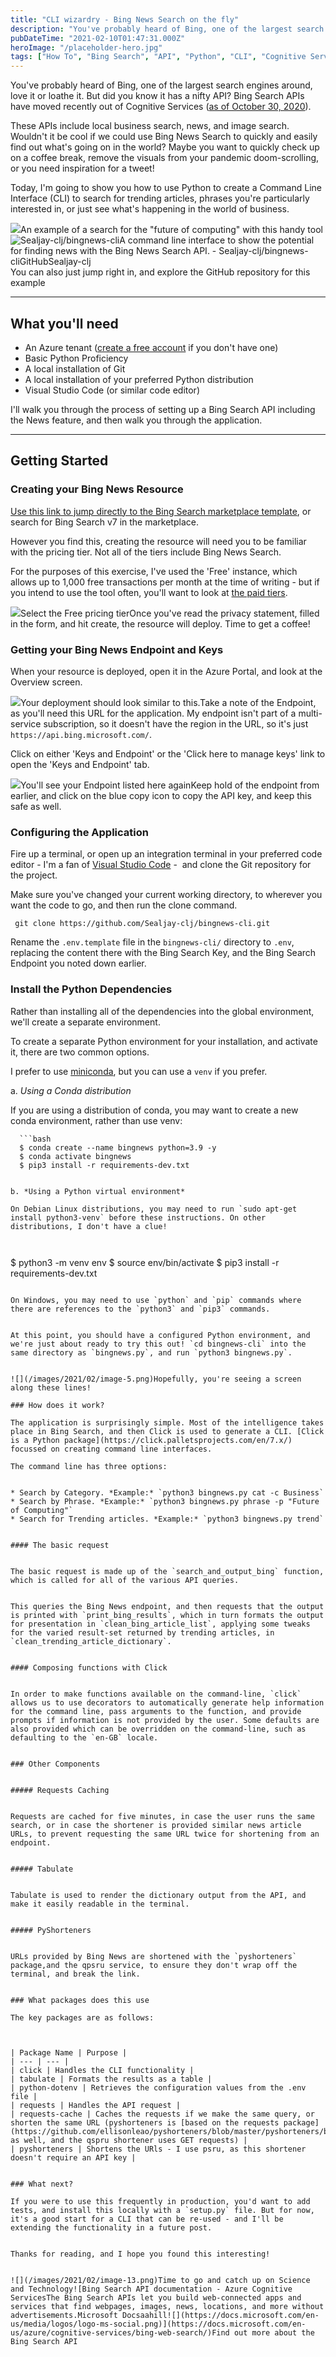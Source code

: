 ```yaml
---
title: "CLI wizardry - Bing News Search on the fly"
description: "You've probably heard of Bing, one of the largest search engines around, love it or loathe it. But did you know it has a nifty API? Bing Search APIs have moved recently out of Cognitive Services (as of October 30, 2020 [https://docs"
pubDateTime: "2021-02-10T01:47:31.000Z"
heroImage: "/placeholder-hero.jpg"
tags: ["How To", "Bing Search", "API", "Python", "CLI", "Cognitive Services"]
---
```


You've probably heard of Bing, one of the largest search engines around, love it or loathe it. But did you know it has a nifty API? Bing Search APIs have moved recently out of Cognitive Services ([as of October 30, 2020](https://docs.microsoft.com/en-us/azure/cognitive-services/bing-web-search/bing-api-comparison)).

These APIs include local business search, news, and image search. Wouldn't it be cool if we could use Bing News Search to quickly and easily find out what's going on in the world? Maybe you want to quickly check up on a coffee break, remove the visuals from your pandemic doom-scrolling, or you need inspiration for a tweet!

Today, I'm going to show you how to use Python to create a Command Line Interface (CLI) to search for trending articles, phrases you're particularly interested in, or just see what's happening in the world of business.

![](/images/2021/02/image-3.png)An example of a search for the "future of computing" with this handy tool![Sealjay-clj/bingnews-cliA command line interface to show the potential for finding news with the Bing News Search API. - Sealjay-clj/bingnews-cli![](https://github.githubassets.com/favicons/favicon.svg)GitHubSealjay-clj![](https://avatars.githubusercontent.com/u/19361656?s=400&v=4)](https://github.com/Sealjay-clj/bingnews-cli)You can also just jump right in, and explore the GitHub repository for this example

---

## What you'll need

- An Azure tenant ([create a free account](https://azure.microsoft.com/en/free/) if you don't have one)
- Basic Python Proficiency
- A local installation of Git
- A local installation of your preferred Python distribution
- Visual Studio Code (or similar code editor)

I'll walk you through the process of setting up a Bing Search API including the News feature, and then walk you through the application.

---

## Getting Started

### Creating your Bing News Resource

[Use this link to jump directly to the Bing Search marketplace template](https://portal.azure.com/#create/microsoft.bingsearch), or search for Bing Search v7 in the marketplace.

However you find this, creating the resource will need you to be familiar with the pricing tier. Not all of the tiers include Bing News Search.

For the purposes of this exercise, I've used the 'Free' instance, which allows up to 1,000 free transactions per month at the time of writing - but if you intend to use the tool often, you'll want to look at [the paid tiers](https://www.microsoft.com/en-us/bing/apis/pricing).

![](/images/2021/02/image-8.png)Select the Free pricing tierOnce you've read the privacy statement, filled in the form, and hit create, the resource will deploy. Time to get a coffee!

### Getting your Bing News Endpoint and Keys

When your resource is deployed, open it in the Azure Portal, and look at the Overview screen.

![](/images/2021/02/image-14.png)Your deployment should look similar to this.Take a note of the Endpoint, as you'll need this URL for the application. My endpoint isn't part of a multi-service subscription, so it doesn't have the region in the URL, so it's just `https://api.bing.microsoft.com/`.

Click on either 'Keys and Endpoint' or the 'Click here to manage keys' link to open the 'Keys and Endpoint' tab.

![](/images/2021/02/image-10.png)You'll see your Endpoint listed here againKeep hold of the endpoint from earlier, and click on the blue copy icon to copy the API key, and keep this safe as well.

### Configuring the Application

Fire up a terminal, or open up an integration terminal in your preferred code editor - I'm a fan of [Visual Studio Code](https://code.visualstudio.com/) -  and clone the Git repository for the project.

Make sure you've changed your current working directory, to wherever you want the code to go, and then run the clone command.

```
 git clone https://github.com/Sealjay-clj/bingnews-cli.git

```

Rename the `.env.template` file in the `bingnews-cli/` directory to `.env`, replacing the content there with the Bing Search Key, and the Bing Search Endpoint you noted down earlier.

### Install the Python Dependencies

Rather than installing all of the dependencies into the global environment, we'll create a separate environment.

To create a separate Python environment for your installation, and activate it, there are two common options.

I prefer to use [miniconda](https://docs.conda.io/en/latest/miniconda.html), but you can use a `venv` if you prefer.

a. _Using a Conda distribution_

If you are using a distribution of conda, you may want to create a new conda environment, rather than use venv:

````
  ```bash
  $ conda create --name bingnews python=3.9 -y
  $ conda activate bingnews
  $ pip3 install -r requirements-dev.txt
````

```

b. *Using a Python virtual environment*

On Debian Linux distributions, you may need to run `sudo apt-get install python3-venv` before these instructions. On other distributions, I don't have a clue!



```

$ python3 -m venv env
$ source env/bin/activate
$ pip3 install -r requirements-dev.txt

```

On Windows, you may need to use `python` and `pip` commands where there are references to the `python3` and `pip3` commands.


At this point, you should have a configured Python environment, and we're just about ready to try this out! `cd bingnews-cli` into the same directory as `bingnews.py`, and run `python3 bingnews.py`.


![](/images/2021/02/image-5.png)Hopefully, you're seeing a screen along these lines!

### How does it work?

The application is surprisingly simple. Most of the intelligence takes place in Bing Search, and then Click is used to generate a CLI. [Click is a Python package](https://click.palletsprojects.com/en/7.x/) focussed on creating command line interfaces.

The command line has three options:


* Search by Category. *Example:* `python3 bingnews.py cat -c Business`
* Search by Phrase. *Example:* `python3 bingnews.py phrase -p "Future of Computing"`
* Search for Trending articles. *Example:* `python3 bingnews.py trend`


#### The basic request


The basic request is made up of the `search_and_output_bing` function, which is called for all of the various API queries.


This queries the Bing News endpoint, and then requests that the output is printed with `print_bing_results`, which in turn formats the output for presentation in `clean_bing_article_list`, applying some tweaks for the varied result-set returned by trending articles, in `clean_trending_article_dictionary`.


#### Composing functions with Click


In order to make functions available on the command-line, `click` allows us to use decorators to automatically generate help information for the command line, pass arguments to the function, and provide prompts if information is not provided by the user. Some defaults are also provided which can be overridden on the command-line, such as defaulting to the `en-GB` locale.


### Other Components


##### Requests Caching


Requests are cached for five minutes, in case the user runs the same search, or in case the shortener is provided similar news article URLs, to prevent requesting the same URL twice for shortening from an endpoint.


##### Tabulate


Tabulate is used to render the dictionary output from the API, and make it easily readable in the terminal.


##### PyShorteners


URLs provided by Bing News are shortened with the `pyshorteners` package,and the qpsru service, to ensure they don't wrap off the terminal, and break the link.


### What packages does this use

The key packages are as follows:



| Package Name | Purpose |
| --- | --- |
| click | Handles the CLI functionality |
| tabulate | Formats the results as a table |
| python-dotenv | Retrieves the configuration values from the .env file |
| requests | Handles the API request |
| requests-cache | Caches the requests if we make the same query, or shorten the same URL (pyshorteners is [based on the requests package](https://github.com/ellisonleao/pyshorteners/blob/master/pyshorteners/base.py) as well, and the qspru shortener uses GET requests) |
| pyshorteners | Shortens the URls - I use psru, as this shortener doesn't require an API key |


### What next?

If you were to use this frequently in production, you'd want to add tests, and install this locally with a `setup.py` file. But for now, it's a good start for a CLI that can be re-used - and I'll be extending the functionality in a future post.


Thanks for reading, and I hope you found this interesting!


![](/images/2021/02/image-13.png)Time to go and catch up on Science and Technology![Bing Search API documentation - Azure Cognitive ServicesThe Bing Search APIs let you build web-connected apps and services that find webpages, images, news, locations, and more without advertisements.Microsoft Docsaahill![](https://docs.microsoft.com/en-us/media/logos/logo-ms-social.png)](https://docs.microsoft.com/en-us/azure/cognitive-services/bing-web-search/)Find out more about the Bing Search API
```
